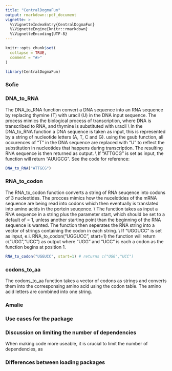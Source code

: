```yaml
---
title: "CentralDogmaFun"
output: rmarkdown::pdf_document
vignette: >
  %\VignetteIndexEntry{CentralDogmaFun}
  %\VignetteEngine{knitr::rmarkdown}
  %\VignetteEncoding{UTF-8}
---
```


```r
knitr::opts_chunk$set(
  collapse = TRUE,
  comment = "#>"
)
```

```r
library(CentralDogmaFun)
```

### Sofie

### DNA_to_RNA

The DNA_to_RNA function convert a DNA sequence into an RNA sequence by replacing thymine (T) with uracil (U) in the DNA input sequence. The process mimics the biological process of transcription, where DNA is transcribed to RNA, and thymine is substituted with uracil \\ In the DNA_to_RNA function a DNA sequence is taken as input, this is represented by a string of nucleotide letters (A, T, C and G). using the gsub function, all occurences of "T" in the DNA sequence are replaced with "U" to reflect the substitution in nucleotides that happens during transcription. The resulting RNA sequence is then returned as output. \\ If "ATTGCG" is set as input, the function will return "AUUGCG". See the code for reference:

```r
DNA_to_RNA("ATTGCG")
```



### RNA_to_codon

The RNA_to_codon function converts a string of RNA seuqence into codons of 3 nucleotides. The procces mimics how the nucelotides of the mRNA sequence are being read into codons which then eventually is translated into amino acids in the portein seuqence. \\ The function takes as input a RNA sequence in a string plus the parameter start, which should be set to a default of = 1, unless another starting point than the beginning of the RNA sequence is wanted. The function then seperates the RNA string into a vector of strings containing the codon in each string. \\ If "UGGUCC" is set as input, e.i. RNA_to_codon("UGGUCC", start=1) the function will return c("UGG","UCC") as output where "UGG" and "UCC" is each a codon as the function begins at position 1. 

```r
RNA_to_codon("UGGUCC", start=1) # returns c("UGG","UCC")
```

### codons_to_aa

The codons_to_aa function takes a vector of codons as strings and converts them into the corresponsing amino acid using the codon table. The amino acid letters are combined into one string.

### Amalie

### Use cases for the package

### Discussion on limiting the number of dependencies
When making code more useable, it is crucial to limit the number of dependencies, as 



### Differences between loading packages
